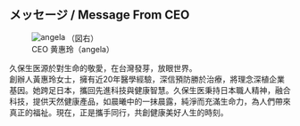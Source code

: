 <h2 class="text-xl md:text-3xl font-bold text-center tracking-widest leading-loose">メッセージ / Message From CEO</h2>

<div class="mx-auto w-full max-w-3xl text-md mt-8 flex flex-col">
  <div class="w-full flex flex-col md:flex-row gap-4 items-center">
    <div>
    <figure class="flex flex-col">
    <img align="left" src="/images/ceo_.png" alt="angela" class="text-center w-1/2 sm:w-full mx-auto sm:mr-4 mb-4" />
    <figcaption class="text-center text-sm">（図右）<br />CEO 黄惠玲（angela）</figcaption>
    </figure>
    </div>
    <div class="text-justify">
      <p>
        久保生医源於對生命的敬愛，在台灣發芽，放眼世界。
        <br />
        創辦人黃惠玲女士，擁有近20年醫學經驗，深信預防勝於治療，將理念深植企業基因。她跨足日本，攜回先進科技與健康智慧。久保生医秉持日本職人精神，融合科技，提供天然健康產品，如晨曦中的一抹晨露，純淨而充滿生命力，為人們帶來真正的福祉。現在，正是攜手同行，共創健康美好人生的時刻。
      </p>
    </div>
  </div>
</div>